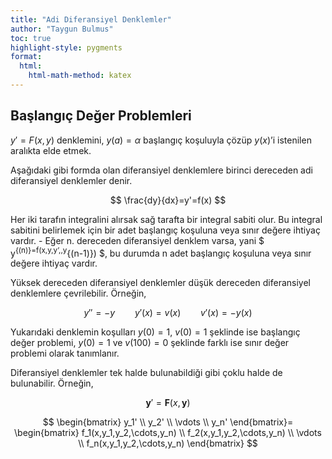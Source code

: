 ```yaml
---
title: "Adi Diferansiyel Denklemler"
author: "Taygun Bulmus"
toc: true
highlight-style: pygments
format: 
  html: 
    html-math-method: katex
---
```


## Başlangıç Değer Problemleri

::: {.callout-note}
$y'=F(x,y)$ denklemini, $y(a)=\alpha$ başlangıç koşuluyla çözüp $y(x)$'i istenilen aralıkta elde etmek.
:::

Aşağıdaki gibi formda olan diferansiyel denklemlere birinci dereceden adi diferansiyel denklemler denir.

$$
\frac{dy}{dx}=y'=f(x)
$$

Her iki tarafın integralini alırsak sağ tarafta bir integral sabiti olur. Bu integral sabitini belirlemek için bir adet başlangıç koşuluna veya sınır değere ihtiyaç vardır.
- Eğer n. dereceden diferansiyel denklem varsa, yani $ y^{(n)}=f(x,y,y',\cdots,y^{(n-1)}) $, bu durumda n adet başlangıç koşuluna veya sınır değere ihtiyaç vardır.
  
Yüksek dereceden diferansiyel denklemler düşük dereceden diferansiyel denklemlere çevrilebilir. Örneğin,

$$
y''=-y \qquad y'(x)=v(x) \qquad v'(x)=-y(x)
$$

Yukarıdaki denklemin koşulları $y(0)=1$, $v(0)=1$ şeklinde ise başlangıç değer problemi, $y(0)=1$ ve $v(100)=0$ şeklinde farklı ise sınır değer problemi olarak tanımlanır.

Diferansiyel denklemler tek halde bulunabildiği gibi çoklu halde de bulunabilir. Örneğin,

$$
\textbf{y}'=\textbf{F}(x,\textbf{y})
$$

$$
\begin{bmatrix}
y_1' \\
y_2' \\
\vdots \\
y_n'
\end{bmatrix}=
\begin{bmatrix}
f_1(x,y_1,y_2,\cdots,y_n) \\
f_2(x,y_1,y_2,\cdots,y_n) \\
\vdots \\
f_n(x,y_1,y_2,\cdots,y_n)
\end{bmatrix}
$$